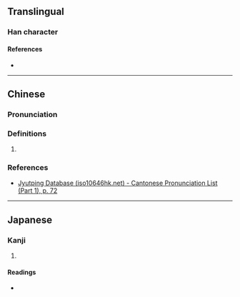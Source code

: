 {{character info}}
==Translingual==

===Han character===
{{Han char|rn=18|rad=刀|as=13|sn=15|four=|canj=WILN|ids=⿰蜀刂}}

====References====
* {{Han ref|kx=0144.280|dkj=02212|dj=0325.090|hdz=10358.080|uh=5285|ud=21125}}

----

==Chinese==
{{zh-forms}}

===Pronunciation===
{{zh-pron
|m=pǐ,zhuò
|c=zoek3
|mc=y
|oc=y
|cat=
}}

===Definitions===
{{zh-hanzi}}

# {{rfdef|zh|sort=刀13}}

===References===
* [http://www.iso10646hk.net/jp/document/download.jsp Jyutping Database (iso10646hk.net) - Cantonese Pronunciation List (Part 1), p. 72]

----

==Japanese==

===Kanji===
{{ja-kanji|grade=|rs=刀13}}

# {{rfdef|ja|sort=刀13}}

====Readings====
* {{ja-readings|on=[[たく]] (taku)|kun=}}